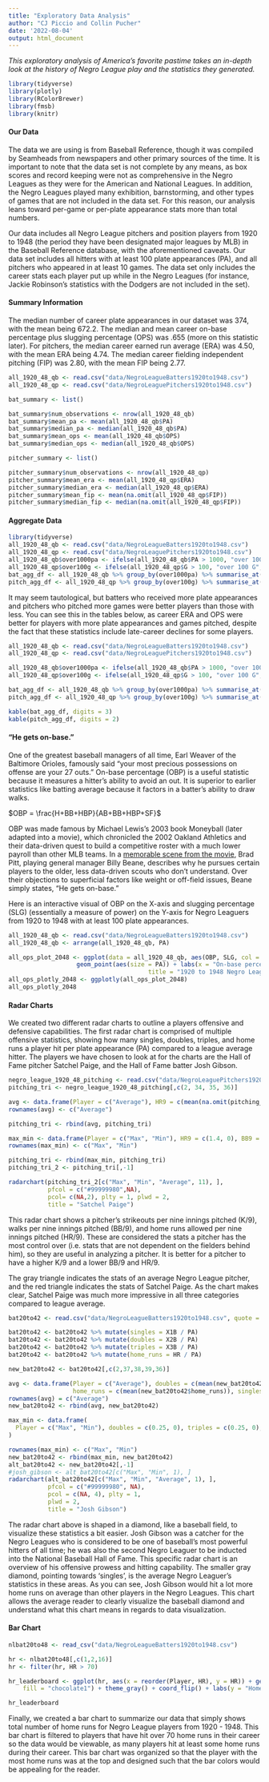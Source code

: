 ```yaml
---
title: "Exploratory Data Analysis"
author: "CJ Piccio and Collin Pucher"
date: '2022-08-04'
output: html_document
---
```


*This exploratory analysis of America's favorite pastime takes an in-depth look at the history of Negro League play and the statistics they generated.*

```r
library(tidyverse)
library(plotly)
library(RColorBrewer)
library(fmsb)
library(knitr)
```

#### Our Data

The data we are using is from Baseball Reference, though it was compiled by Seamheads from newspapers and other primary sources of the time. It is important to note that the data set is not complete by any means, as box scores and record keeping were not as comprehensive in the Negro Leagues as they were for the American and National Leagues. In addition, the Negro Leagues played many exhibition, barnstorming, and other types of games that are not included in the data set. For this reason, our analysis leans toward per-game or per-plate appearance stats more than total numbers.

Our data includes all Negro League pitchers and position players from 1920 to 1948 (the period they have been designated major leagues by MLB) in the Baseball Reference database, with the aforementioned caveats. Our data set includes all hitters with at least 100 plate appearances (PA), and all pitchers who appeared in at least 10 games. The data set only includes the career stats each player put up while in the Negro Leagues (for instance, Jackie Robinson's statistics with the Dodgers are not included in the set).

#### Summary Information

The median number of career plate appearances in our dataset was 374, with the mean being 672.2. The median and mean career on-base percentage plus slugging percentage (OPS) was .655 (more on this statistic later). For pitchers, the median career earned run average (ERA) was 4.50, with the mean ERA being 4.74. The median career fielding independent pitching (FIP) was 2.80, with the mean FIP being 2.77.

```r
all_1920_48_qb <- read.csv("data/NegroLeagueBatters1920to1948.csv")
all_1920_48_qp <- read.csv("data/NegroLeaguePitchers1920to1948.csv")

bat_summary <- list()

bat_summary$num_observations <- nrow(all_1920_48_qb)
bat_summary$mean_pa <- mean(all_1920_48_qb$PA)
bat_summary$median_pa <- median(all_1920_48_qb$PA)
bat_summary$mean_ops <- mean(all_1920_48_qb$OPS)
bat_summary$median_ops <- median(all_1920_48_qb$OPS)

pitcher_summary <- list()

pitcher_summary$num_observations <- nrow(all_1920_48_qp)
pitcher_summary$mean_era <- mean(all_1920_48_qp$ERA)
pitcher_summary$median_era <- median(all_1920_48_qp$ERA)
pitcher_summary$mean_fip <- mean(na.omit(all_1920_48_qp$FIP))
pitcher_summary$median_fip <- median(na.omit(all_1920_48_qp$FIP))
```

#### Aggregate Data


```r
library(tidyverse)
all_1920_48_qb <- read.csv("data/NegroLeagueBatters1920to1948.csv")
all_1920_48_qp <- read.csv("data/NegroLeaguePitchers1920to1948.csv")
all_1920_48_qb$over1000pa <- ifelse(all_1920_48_qb$PA > 1000, "over 1000 PA", "under 1000 PA")
all_1920_48_qp$over100g <- ifelse(all_1920_48_qp$G > 100, "over 100 G", "under 100 G")
bat_agg_df <- all_1920_48_qb %>% group_by(over1000pa) %>% summarise_at(vars(OPS),funs(mean(.,na.rm=TRUE)))
pitch_agg_df <- all_1920_48_qp %>% group_by(over100g) %>% summarise_at(vars(ERA),funs(mean(.,na.rm=TRUE)))


```
It may seem tautological, but batters who received more plate appearances and pitchers who pitched more games were better players than those with less. You can see this in the tables below, as career ERA and OPS were better for players with more plate appearances and games pitched, despite the fact that these statistics include late-career declines for some players.

```r
all_1920_48_qb <- read.csv("data/NegroLeagueBatters1920to1948.csv")
all_1920_48_qp <- read.csv("data/NegroLeaguePitchers1920to1948.csv")

all_1920_48_qb$over1000pa <- ifelse(all_1920_48_qb$PA > 1000, "over 1000 PA", "under 1000 PA")
all_1920_48_qp$over100g <- ifelse(all_1920_48_qp$G > 100, "over 100 G", "under 100 G")

bat_agg_df <- all_1920_48_qb %>% group_by(over1000pa) %>% summarise_at(vars(OPS),funs(mean(.,na.rm=TRUE)))
pitch_agg_df <- all_1920_48_qp %>% group_by(over100g) %>% summarise_at(vars(ERA),funs(mean(.,na.rm=TRUE)))
```

``` r
kable(bat_agg_df, digits = 3)
kable(pitch_agg_df, digits = 2)
```

#### "He gets on-base."

One of the greatest baseball managers of all time, Earl Weaver of the Baltimore Orioles, famously said "your most precious possessions on offense are your 27 outs." On-base percentage (OBP) is a useful statistic because it measures a hitter's ability to avoid an out. It is superior to earlier statistics like batting average because it factors in a batter's ability to draw walks.

$OBP = \frac{H+BB+HBP}{AB+BB+HBP+SF}$

OBP was made famous by Michael Lewis's 2003 book Moneyball (later adapted into a movie), which chronicled the 2002 Oakland Athletics and their data-driven quest to build a competitive roster with a much lower payroll than other MLB teams. In a [memorable scene from the movie](https://www.youtube.com/watch?v=PlKDQqKh03Y), Brad Pitt, playing general manager Billy Beane, describes why he pursues certain players to the older, less data-driven scouts who don't understand. Over their objections to superficial factors like weight or off-field issues, Beane simply states, "He gets on-base."

Here is an interactive visual of OBP on the X-axis and slugging percentage (SLG) (essentially a measure of power) on the Y-axis for Negro Leaguers from 1920 to 1948 with at least 100 plate appearances.

```r
all_1920_48_qb <- read.csv("data/NegroLeagueBatters1920to1948.csv")
all_1920_48_qb <- arrange(all_1920_48_qb, PA)

all_ops_plot_2048 <- ggplot(data = all_1920_48_qb, aes(OBP, SLG, col = PA, label = Player)) + 
                   geom_point(aes(size = PA)) + labs(x = "On-base percentage", y = "Slugging percentage", 
                                       title = "1920 to 1948 Negro League batters, > 100 PA") 
all_ops_plotly_2048 <- ggplotly(all_ops_plot_2048)
all_ops_plotly_2048
```

#### Radar Charts

We created two different radar charts to outline a players offensive and defensive capabilities. The first radar chart is comprised of multiple offensive statistics, showing how many singles, doubles, triples, and home runs a player hit per plate appearance (PA) compared to a league average hitter. The players we have chosen to look at for the charts are the Hall of Fame pitcher Satchel Paige, and the Hall of Fame batter Josh Gibson.

```r
negro_league_1920_48_pitching <- read.csv("data/NegroLeaguePitchers1920to1948.csv")
pitching_tri <- negro_league_1920_48_pitching[,c(2, 34, 35, 36)]

avg <- data.frame(Player = c("Average"), HR9 = c(mean(na.omit(pitching_tri$HR9))), BB9 = c(mean(pitching_tri$BB9)), SO9 = c(mean(pitching_tri$SO9)))
rownames(avg) <- c("Average")

pitching_tri <- rbind(avg, pitching_tri)

max_min <- data.frame(Player = c("Max", "Min"), HR9 = c(1.4, 0), BB9 = c(10.1, 1.1), SO9 = c(10.1, 1.3))
rownames(max_min) <- c("Max", "Min")

pitching_tri <- rbind(max_min, pitching_tri)
pitching_tri_2 <- pitching_tri[,-1]

radarchart(pitching_tri_2[c("Max", "Min", "Average", 11), ],
           pfcol = c("#99999980",NA),
           pcol= c(NA,2), plty = 1, plwd = 2,
           title = "Satchel Paige")

```

This radar chart shows a pitcher's strikeouts per nine innings pitched (K/9), walks per nine innings pitched (BB/9), and home runs allowed per nine innings pitched (HR/9). These are considered the stats a pitcher has the most control over (i.e. stats that are not dependent on the fielders behind him), so they are useful in analyzing a pitcher. It is better for a pitcher to have a higher K/9 and a lower BB/9 and HR/9.

The gray triangle indicates the stats of an average Negro League pitcher, and the red triangle indicates the stats of Satchel Paige. As the chart makes clear, Satchel Paige was much more impressive in all three categories compared to league average.

``` r
bat20to42 <- read.csv("data/NegroLeagueBatters1920to1948.csv", quote = "", stringsAsFactors = FALSE)

bat20to42 <- bat20to42 %>% mutate(singles = X1B / PA)
bat20to42 <- bat20to42 %>% mutate(doubles = X2B / PA)
bat20to42 <- bat20to42 %>% mutate(triples = X3B / PA)
bat20to42 <- bat20to42 %>% mutate(home_runs = HR / PA)

new_bat20to42 <- bat20to42[,c(2,37,38,39,36)]

avg <- data.frame(Player = c("Average"), doubles = c(mean(new_bat20to42$doubles)), triples = c(mean(new_bat20to42$triples)), 
                  home_runs = c(mean(new_bat20to42$home_runs)), singles = c(mean(new_bat20to42$singles)))
rownames(avg) = c("Average")
new_bat20to42 <- rbind(avg, new_bat20to42)

max_min <- data.frame(
  Player = c("Max", "Min"), doubles = c(0.25, 0), triples = c(0.25, 0), home_runs = c(0.25, 0),  singles = c(0.25, 0)
)

rownames(max_min) <- c("Max", "Min")
new_bat20to42 <- rbind(max_min, new_bat20to42)
alt_bat20to42 <- new_bat20to42[,-1]
#josh_gibson <- alt_bat20to42[c("Max", "Min", 1), ]
radarchart(alt_bat20to42[c("Max", "Min", "Average", 1), ],
           pfcol = c("#99999980", NA),
           pcol = c(NA, 4), plty = 1,
           plwd = 2,
           title = "Josh Gibson")
```

The radar chart above is shaped in a diamond, like a baseball field, to visualize these statistics a bit easier. Josh Gibson was a catcher for the Negro Leagues who is considered to be one of baseball's most powerful hitters of all time; he was also the second Negro Leaguer to be inducted into the National Baseball Hall of Fame. This specific radar chart is an overview of his offensive prowess and hitting capability. The smaller gray diamond, pointing towards 'singles', is the average Negro Leaguer's statistics in these areas. As you can see, Josh Gibson would hit a lot more home runs on average than other players in the Negro Leagues. This chart allows the average reader to clearly visualize the baseball diamond and understand what this chart means in regards to data visualization. 

#### Bar Chart

```r
nlbat20to48 <- read_csv("data/NegroLeagueBatters1920to1948.csv")

hr <- nlbat20to48[,c(1,2,16)]
hr <- filter(hr, HR > 70)

hr_leaderboard <- ggplot(hr, aes(x = reorder(Player, HR), y = HR)) + geom_bar(stat = "identity", width = 0.5, color = "cadetblue", 
    fill = "chocolate1") + theme_gray() + coord_flip() + labs(y = "Home Runs", x = "Players")
```

```r
hr_leaderboard
```

Finally, we created a bar chart to summarize our data that simply shows total number of home runs for Negro League players from
1920 - 1948. This bar chart is filtered to players that have hit over 70 home runs in their career so the data would be viewable, as many players hit at least some home runs during their career. This bar chart was organized so that the player with the most home runs was at the top and designed such that the bar colors would be appealing for the reader.
